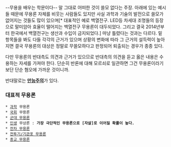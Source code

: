 --무용을 배우는 학문이다--
말 그대로 어떠한 것이 쓸모 없다는 주장.
아래에 있는 예시들 때문에 무용론 자체를 비웃는 사람들도 있지만 사실 과학과 기술의 발전으로 쓸모가 없어지는 것들도 많이 있으며[* 대표적인 예로 백열전구. LED등 차세대 조명들의 등장으로 말미암아 효율이 떨어지는 백열전구 무용론이 대두되었다. 그리고 결국 2014년부터 한국에서 백열전구는 생산과 수입이 금지되었다.] 마냥 틀렸다는 것과는 다르다. 밑 항목들을 봐도 다들 각각의 근거가 있으며 상황의 변화에 따라 그 근거의 설득력이 높아지면 결국 무용론의 대상은 정말로 무쓸모하다고 판정되어 퇴출되는 경우가 종종 있다. 

다만 무용론의 반대측도 의견과 근거가 있으므로 반대측의 의견을 듣고 옳은 내용은 수용하는 자세를 가져야 한다. 단순히 반론에 대해 모르쇠로 일관하면 그건 무용론이라기 보단 단순 혐오에 가까운 것이니까.

반대말로는 '''[[만능주의]]'''가 있다.

=== 대표적 무용론 ===
 * [[과학]] 무용론
 * [[국회]] 무용론
 * [[군대 무용론]]
 * [[인생]] 무상론 : '''가장 극단적인 무용론으로 [자살]로 이어질 확률이 높다.'''
 * [[전차 무용론]]
 * [[미사일 만능주의|전투기/기관포 무용론]]
 * [[반종교|종교 무용론]]
